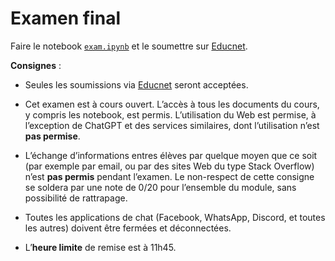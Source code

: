 # Examen final

Faire le notebook [`exam.ipynb`](notebooks/exam.ipynb) et le soumettre sur [Educnet](https://educnet.enpc.fr/mod/assign/view.php?id=65895).

**Consignes** :

- Seules les soumissions via [Educnet](https://educnet.enpc.fr/mod/assign/view.php?id=65895) seront acceptées.

- Cet examen est à cours ouvert. L'accès à tous les documents du cours, y compris les notebook, est permis.
  L'utilisation du Web est permise, à l'exception de ChatGPT et des services similaires,
  dont l'utilisation n'est **pas permise**.

- L'échange d'informations entres élèves par quelque moyen que ce soit (par exemple par email, ou par des sites Web du type Stack Overflow) n'est **pas permis** pendant l'examen.
  Le non-respect de cette consigne se soldera par une note de 0/20 pour l’ensemble du module, sans possibilité de rattrapage.

- Toutes les applications de chat (Facebook, WhatsApp, Discord, et toutes les autres) doivent être fermées et déconnectées.

- L'**heure limite** de remise est à 11h45.

